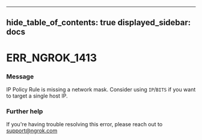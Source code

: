 

---
hide_table_of_contents: true
displayed_sidebar: docs
---


# ERR_NGROK_1413

### Message
IP Policy Rule is missing a network mask. Consider using `IP`/`BITS` if you want to target a single host IP.

<ErrorDetails error="err_ngrok_1413" />



### Further help
If you're having trouble resolving this error, please reach out to [support@ngrok.com](mailto:support@ngrok.com?subject=Help%20with%20ERR_NGROK_1413)

